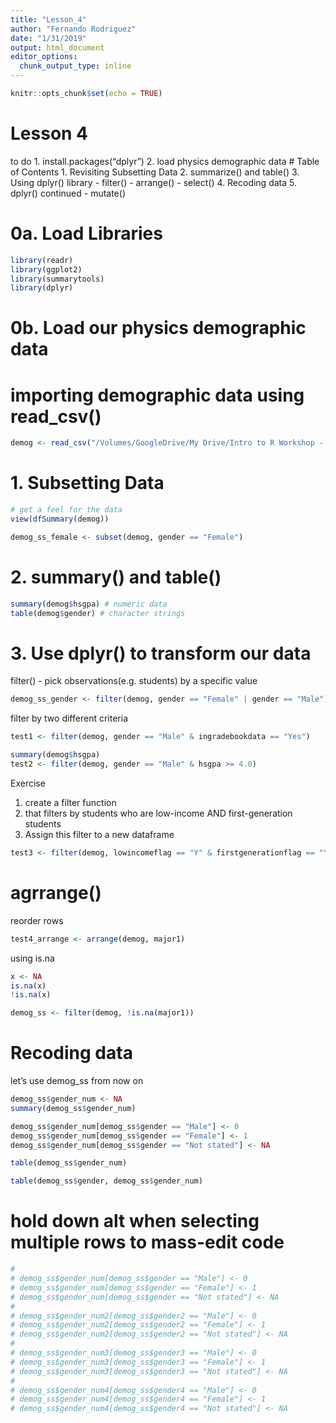 ```yaml
---
title: "Lesson_4"
author: "Fernando Rodriguez"
date: "1/31/2019"
output: html_document
editor_options: 
  chunk_output_type: inline
---
```


```r
knitr::opts_chunk$set(echo = TRUE)
```

# Lesson 4 
to do
		1. install.packages(“dplyr”)
		2. load physics demographic data
# Table of Contents 
1. Revisiting Subsetting Data
2. summarize() and table()
3. Using dplyr() library
	- filter()
	- arrange()
	- select()
4. Recoding data
5. dplyr() continued
  - mutate()

# 0a. Load Libraries
```r
library(readr)
library(ggplot2)
library(summarytools)
library(dplyr)
```


# 0b. Load our physics demographic data
# importing demographic data using read_csv()
```r
demog <- read_csv("/Volumes/GoogleDrive/My Drive/Intro to R Workshop - Winter 2019/Data Files/Physics Course Demo Data.csv")
```


# 1. Subsetting Data
```r
# get a feel for the data
view(dfSummary(demog))

demog_ss_female <- subset(demog, gender == "Female")
```


# 2. summary() and table()
```r
summary(demog$hsgpa) # numeric data
table(demog$gender) # character strings
```


# 3. Use dplyr() to transform our data

filter() - pick observations(e.g. students) by a specific value
```r
demog_ss_gender <- filter(demog, gender == "Female" | gender == "Male")
```

filter by two different criteria
```r
test1 <- filter(demog, gender == "Male" & ingradebookdata == "Yes")
```

```r
summary(demog$hsgpa)
test2 <- filter(demog, gender == "Male" & hsgpa >= 4.0)
```

Exercise

1. create a filter function
2. that filters by students who are low-income AND first-generation students
3. Assign this filter to a new dataframe

```r
test3 <- filter(demog, lowincomeflag == "Y" & firstgenerationflag == "Y")
```


# agrrange()
reorder rows
```r
test4_arrange <- arrange(demog, major1)
```

using is.na
```r
x <- NA
is.na(x)
!is.na(x)

```


```r
demog_ss <- filter(demog, !is.na(major1))
```

# Recoding data
let's use demog_ss from now on

```r
demog_ss$gender_num <- NA
summary(demog_ss$gender_num)

demog_ss$gender_num[demog_ss$gender == "Male"] <- 0
demog_ss$gender_num[demog_ss$gender == "Female"] <- 1
demog_ss$gender_num[demog_ss$gender == "Not stated"] <- NA

table(demog_ss$gender_num)

table(demog_ss$gender, demog_ss$gender_num)
```

# hold down alt when selecting multiple rows to mass-edit code
```r
# 
# demog_ss$gender_num[demog_ss$gender == "Male"] <- 0
# demog_ss$gender_num[demog_ss$gender == "Female"] <- 1
# demog_ss$gender_num[demog_ss$gender == "Not stated"] <- NA
# 
# demog_ss$gender_num2[demog_ss$gender2 == "Male"] <- 0
# demog_ss$gender_num2[demog_ss$gender2 == "Female"] <- 1
# demog_ss$gender_num2[demog_ss$gender2 == "Not stated"] <- NA
# 
# demog_ss$gender_num3[demog_ss$gender3 == "Male"] <- 0
# demog_ss$gender_num3[demog_ss$gender3 == "Female"] <- 1
# demog_ss$gender_num3[demog_ss$gender3 == "Not stated"] <- NA
# 
# demog_ss$gender_num4[demog_ss$gender4 == "Male"] <- 0
# demog_ss$gender_num4[demog_ss$gender4 == "Female"] <- 1
# demog_ss$gender_num4[demog_ss$gender4 == "Not stated"] <- NA


```


